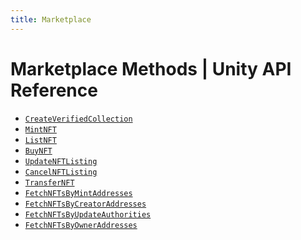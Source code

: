 ```yaml
---
title: Marketplace
---
```


# Marketplace Methods | Unity API Reference


- [`CreateVerifiedCollection`](/api-reference/unity/marketplace/CreateVerifiedCollection)
- [`MintNFT`](/api-reference/unity/marketplace/MintNFT)
- [`ListNFT`](/api-reference/unity/marketplace/ListNFT)
- [`BuyNFT`](/api-reference/unity/marketplace/BuyNFT)
- [`UpdateNFTListing`](/api-reference/unity/marketplace/UpdateNFTListing)
- [`CancelNFTListing`](/api-reference/unity/marketplace/CancelNFTListing)
- [`TransferNFT`](/api-reference/unity/marketplace/TransferNFT)
- [`FetchNFTsByMintAddresses`](/api-reference/unity/marketplace/FetchNFTsByMintAddresses)
- [`FetchNFTsByCreatorAddresses`](/api-reference/unity/marketplace/FetchNFTsByCreatorAddresses)
- [`FetchNFTsByUpdateAuthorities`](/api-reference/unity/marketplace/FetchNFTsByUpdateAuthorities)
- [`FetchNFTsByOwnerAddresses`](/api-reference/unity/marketplace/FetchNFTsByOwnerAddresses)











